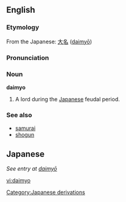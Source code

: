 ==English==
=== Etymology ===
From the Japanese: [[大名]] ([[daimyō]])

=== Pronunciation ===
{{pronstub}}

=== Noun ===
'''daimyo'''

# A lord during the [[Japanese]] feudal period.

=== See also ===
* [[samurai]]
* [[shogun]]

[[Category:Japanese derivations]]

== Japanese ==
''See entry at [[daimyō]]''

[[vi:daimyo]]